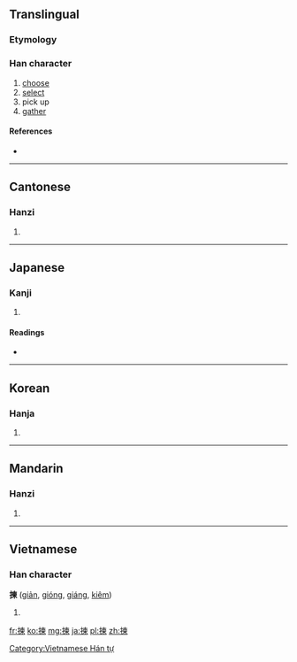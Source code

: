 {{also|拣}}
==Translingual==

===Etymology===
{{Han compound|手|alt1=扌|柬|t1=hands|ls=psc}}

===Han character===
{{Han char|rn=64|rad=手|as=09|sn=12|four=5509<sub>6</sub>|canj=手木田火 (QDWF)}}

# [[choose]]
# [[select]]
# pick up
# [[gather]]

====References====
* {{Han ref|kx=0440.220|dkj=12315|hdz=31913.080|uh=63C0|ud=25536|bh=B47A|bd=46202}}

----

==Cantonese==

===Hanzi===
{{yue-hanzi|jyut=|y=gaan2|sim=拣}}

# {{defn|lang=yue|sort=手09}}

----

==Japanese==

===Kanji===
{{ja-kanji|grade=|rs=手09}}

# {{defn|lang=ja|sort=手09}}

====Readings====
* {{ja-readings|on=[[かん]] (kan), [[けん]] (ken)|kun=[[えらぶ]] (erabu)}}

----

==Korean==

===Hanja===
{{ko-hanja|hangeul=[[간]], [[연]]|eumhun=|rv=gan, yeon|mr=kan, yŏn|y=kan, yen}}

# {{defn|lang=ko|sort=手09}}

----

==Mandarin==

===Hanzi===
{{cmn-hanzi|sim=拣|pin=[[jiǎn]] ([[jian3]])|wg=chien<sup>3</sup>}}

# {{defn|lang=cmn|sort=手09}}

----

==Vietnamese==

===Han character===
'''揀''' ([[giản]], [[gióng]], [[giáng]], [[kiêm]])

# {{defn|lang=vi}}

[[Category:Vietnamese Hán tự]]

[[fr:揀]]
[[ko:揀]]
[[mg:揀]]
[[ja:揀]]
[[pl:揀]]
[[zh:揀]]